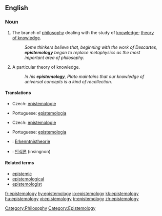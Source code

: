 ==English==

{{wikipedia}}
===Noun===
{{en-noun|epistemolog|ies}}

# {{context|not [[countable]]}} The branch of [[philosophy]] dealing with the study of [[knowledge]]; [[theory of knowledge]].
#:''Some thinkers believe that, beginning with the work of Descartes, '''epistemology''' began to replace metaphysics as the most important area of philosophy.''
# {{countable}} A particular theory of knowledge.
#:''In his '''epistemology''', Plato maintains that our knowledge of universal concepts is a kind of recollection.''

====Translations====
{{trans-top|branch of philosophy dealing with the study of knowledge}}
*Czech: [[epistemologie]] {{f}}
{{trans-mid}}
*Portuguese: [[epistemologia]] {{f}}
{{trans-bottom}}

{{trans-top|particular theory of knowledge}}
*Czech: [[epistemologie]] {{f}}
{{trans-mid}}
*Portuguese: [[epistemologia]] {{f}}
{{trans-bottom}}

{{checktrans-top}}
*{{ttbc|German}}: [[Erkenntnistheorie]] {{f}}
*{{ttbc|Korean}}: [[인식론]] (insingnon)
{{trans-bottom}}

====Related terms====
* [[epistemic]]
* [[epistemological]]
* [[epistemologist]]

[[Category:Philosophy]]
[[Category:Epistemology]]

[[fr:epistemology]]
[[hy:epistemology]]
[[io:epistemology]]
[[kk:epistemology]]
[[hu:epistemology]]
[[vi:epistemology]]
[[tr:epistemology]]
[[zh:epistemology]]